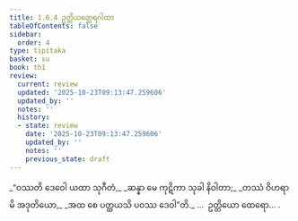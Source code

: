 ```yaml
---
title: 1.6.4 ဥတ္တိယတ္ထေရဂါထာ
tableOfContents: false
sidebar:
  order: 4
type: tipitaka
basket: su
book: th1
review:
  current: review
  updated: '2025-10-23T09:13:47.259606'
  updated_by: ''
  notes: ''
  history:
  - state: review
    date: '2025-10-23T09:13:47.259606'
    updated_by: ''
    notes: ''
    previous_state: draft
---
```



<ReviewStatus review={frontmatter.review} showDetails={true} />

<HypothesisAnnotation frontmatter={frontmatter} />

<DynamicBreadcrumb />

<Division number="54" book="th1" e="ch" v="19" p="232">

<Paragraph number="123" type="verses" book="th1">
_“ဝဿတိ ဒေဝေါ ယထာ သုဂီတံ,_  
_ဆန္နာ မေ ကုဋိကာ သုခါ နိဝါတာ;_  
_တဿံ ဝိဟရာမိ အဒုတိယော,_  
_အထ စေ ပတ္ထယသိ ပဝဿ ဒေဝါ”တိ._  


</Paragraph>
</Division>

<Paragraph number="124" type="center" book="th1">
…  ဥတ္တိယော ထေရော… .
</Paragraph>